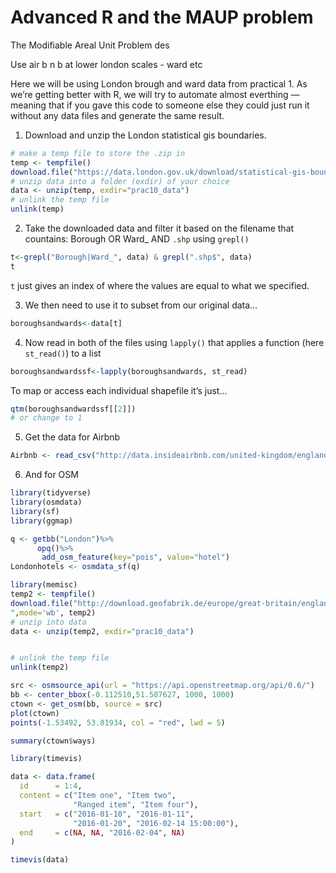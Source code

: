 # Advanced R and the MAUP problem

The Modifiable Areal Unit Problem des

Use air b n b at lower london scales - ward etc

Here we will be using London brough and ward data from practical 1. As we're getting better with R, we will try to automate almost everthing --- meaning that if you gave this code to someone else they could just run it without any data files and generate the same result. 

1. Download and unzip the London statistical gis boundaries.

```r
# make a temp file to store the .zip in
temp <- tempfile()
download.file("https://data.london.gov.uk/download/statistical-gis-boundary-files-london/9ba8c833-6370-4b11-abdc-314aa020d5e0/statistical-gis-boundaries-london.zip",temp)
# unzip data into a folder (exdir) of your choice
data <- unzip(temp, exdir="prac10_data")
# unlink the temp file
unlink(temp)
```

2. Take the downloaded data and filter it based on the filename that countains: Borough OR Ward_ AND `.shp` using `grepl()`

```r
t<-grepl("Borough|Ward_", data) & grepl(".shp$", data)
t
```

`t` just gives an index of where the values are equal to what we specified. 

3. We then need to use it to subset from our original data...

```r
boroughsandwards<-data[t]
```

4. Now read in both of the files using ```lapply()``` that applies a function (here `st_read()`) to a list 

```r
boroughsandwardssf<-lapply(boroughsandwards, st_read)
```
To map or access each individual shapefile it's just...

```r
qtm(boroughsandwardssf[[2]]) 
# or change to 1 
```

5. Get the data for Airbnb

```r


Airbnb <- read_csv("http://data.insideairbnb.com/united-kingdom/england/london/2019-07-10/visualisations/listings.csv")

```
 
6. And for OSM

```r
library(tidyverse)
library(osmdata)
library(sf)
library(ggmap)

q <- getbb("London")%>%
      opq()%>%
       add_osm_feature(key="pois", value="hotel")
Londonhotels <- osmdata_sf(q)

```


```r
library(memisc)
temp2 <- tempfile()
download.file("http://download.geofabrik.de/europe/great-britain/england/greater-london-latest-free.shp.zip
",mode='wb', temp2)
# unzip into data
data <- unzip(temp2, exdir="prac10_data")


# unlink the temp file
unlink(temp2)
```




```r
src <- osmsource_api(url = "https://api.openstreetmap.org/api/0.6/")
bb <- center_bbox(-0.112510,51.507627, 1000, 1000)
ctown <- get_osm(bb, source = src)
plot(ctown)
points(-1.53492, 53.81934, col = "red", lwd = 5)

summary(ctown$ways)

```

```r
library(timevis)

data <- data.frame(
  id      = 1:4,
  content = c("Item one", "Item two",
              "Ranged item", "Item four"),
  start   = c("2016-01-10", "2016-01-11",
              "2016-01-20", "2016-02-14 15:00:00"),
  end     = c(NA, NA, "2016-02-04", NA)
)

timevis(data)
```


